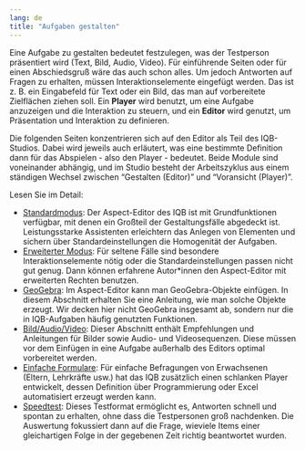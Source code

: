 ```yaml
---
lang: de
title: "Aufgaben gestalten"
---
```


Eine Aufgabe zu gestalten bedeutet festzulegen, was der Testperson präsentiert wird (Text, Bild, Audio, Video). Für einführende Seiten oder für einen Abschiedsgruß wäre das auch schon alles. Um jedoch Antworten auf Fragen zu erhalten, müssen Interaktionselemente eingefügt werden. Das ist z. B. ein Eingabefeld für Text oder ein Bild, das man auf vorbereitete Zielflächen ziehen soll. Ein **Player** wird benutzt, um eine Aufgabe anzuzeigen und die Interaktion zu steuern, und ein **Editor** wird genutzt, um Präsentation und Interaktion zu definieren.

Die folgenden Seiten konzentrieren sich auf den Editor als Teil des IQB-Studios. Dabei wird jeweils auch erläutert, was eine bestimmte Definition dann für das Abspielen - also den Player - bedeutet. Beide Module sind voneinander abhängig, und im Studio besteht der Arbeitszyklus aus einem ständigen Wechsel zwischen "Gestalten (Editor)" und "Voransicht (Player)".

Lesen Sie im Detail:

* [Standardmodus](basic/index.qmd): Der Aspect-Editor des IQB ist mit Grundfunktionen verfügbar, mit denen ein Großteil der Gestaltungsfälle abgedeckt ist. Leistungsstarke Assistenten erleichtern das Anlegen von Elementen und sichern über Standardeinstellungen die Homogenität der Aufgaben.
* [Erweiterter Modus](extended/index.qmd): Für seltene Fälle sind besondere Interaktionselemente nötig oder die Standardeinstellungen passen nicht gut genug. Dann können erfahrene Autor\*innen den Aspect-Editor mit erweiterten Rechten benutzen.
* [GeoGebra](geogebra/index.qmd): Im Aspect-Editor kann man GeoGebra-Objekte einfügen. In diesem Abschnitt erhalten Sie eine Anleitung, wie man solche Objekte erzeugt. Wir decken hier nicht GeoGebra insgesamt ab, sondern nur die in IQB-Aufgaben häufig genutzten Funktionen.
* [Bild/Audio/Video](media/index.qmd): Dieser Abschnitt enthält Empfehlungen und Anleitungen für Bilder sowie Audio- und Videosequenzen. Diese müssen vor dem Einfügen in eine Aufgabe außerhalb des Editors optimal vorbereitet werden.
* [Einfache Formulare](simple-forms/index.qmd): Für einfache Befragungen von Erwachsenen (Eltern, Lehrkräfte usw.) hat das IQB zusätzlich einen schlanken Player entwickelt, dessen Definition über Programmierung oder Excel automatisiert erzeugt werden kann.
* [Speedtest](speedtest/index.qmd): Dieses Testformat ermöglicht es, Antworten schnell und spontan zu erhalten, ohne dass die Testpersonen groß nachdenken. Die Auswertung fokussiert dann auf die Frage, wieviele Items einer gleichartigen Folge in der gegebenen Zeit richtig beantwortet wurden.
